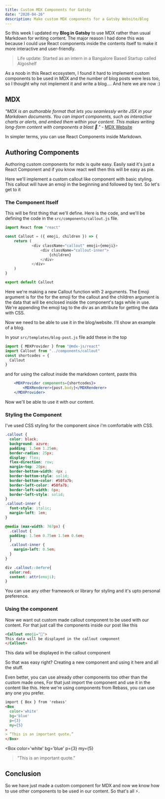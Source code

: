 ```yaml
---
title: Custom MDX Components for Gatsby
date: "2020-04-26"
description: Make custom MDX components for a Gatsby Website/Blog
---
```


So this week I updated my **Blog in Gatsby** to use MDX rather than usual Markdown for writing content. The major reason I had done this was because I could use React components inside the contents itself to make it more interactive and user-friendly.

> Life update: Started as an intern in a Bangalore Based Startup called Algoshelf

As a noob in this React ecosystem, I found it hard to implement custom components to be used in MDX and the number of blog posts were less too, so I thought why not implement it and write a blog.... And here we are now :)


## MDX
*"MDX is an authorable format that lets you seamlessly write JSX in your Markdown documents. You can import components, such as interactive charts or alerts, and embed them within your content. This makes writing long-form content with components a blast 🚀."* - [MDX Website](https://mdxjs.com/)

In simpler terms, you can use React Components inside Markdown.

## Authoring Components
Authoring custom components for mdx is quite easy. Easily said it's just a React Component and if you know react well then this will be easy as pie.

Here we'll implement a custom callout like component with basic styling. This callout will have an emoji in the beginning and followed by text. So let's get to it

### The Component Itself
This will be first thing that we'll define. Here is the code, and we'll be defining the code in the `src/components/callout.js` file.
```js
import React from "react"

const Callout = ({ emoji, children }) => {
    return (
            <div className="callout" emoji={emoji}>
                <div className="callout-inner">
                    {children}
                </div>
            </div>
    )
}

export default Callout
```
Here we're making a new Callout function with 2 arguments. The Emoji argument is for the for the emoji for the callout and the children argument is the data that will be enclosed inside the component's tags while in use. We're appending the emoji tag to the div as an attribute for getting the data with CSS.

Now we need to be able to use it in the blog/website. I'll show an example of a blog.

In your `src/templates/blog-post.js` file add these in the top

```jsx
import { MDXProvider } from "@mdx-js/react"
import Callout from "../components/callout"
const shortcodes = {
  Callout
}
```
and for using the callout inside the markdown content, paste this
```jsx
    <MDXProvider components={shortcodes}>
        <MDXRenderer>{post.body}</MDXRenderer>
    </MDXProvider>
```
Now we'll be able to use it with our content.

### Styling the Component
I've used CSS styling for the component since i'm comfortable with CSS.
```css
.callout {
  color: black;
  background: azure;
  padding: 1.5em 1.25em;
  border-radius: 25px;
  display: flex;
  flex-direction: row;
  margin-top: 20px;
  border-bottom-width: 4px ;
  border-bottom-style: solid;
  border-bottom-color: #50fa7b;
  border-left-color: #50fa7b;
  border-left-width: 6px;
  border-left-style: solid;
}
.callout-inner {
  font-style: italic;
  margin-left: 1em;
}

@media (max-width: 767px) {
  .callout {
  padding: 1.5em 0.75em 1.5em 0.6em;
  }
  .callout-inner {
    margin-left: 0.5em;
  }
}

div .callout::before{
  color:red;
  content: attr(emoji);
}
```
You can use any other framework or library for styling and it's upto personal preference.

### Using the component
Now we want out custom made callout component to be used with our content. For that just call the components inside our post like this
```md
<Callout emoji="🔮">
This data will be displayed in the callout component
</Callout>
```
<Callout emoji="🔮">
This data will be displayed in the callout component
</Callout>

So that was easy right? Creating a new component and using it here and all the stuff.

Even better, you can use already other components too other than the custom made ones,
For that just import the component and use it in the content like this. Here we're using components from Rebass, you can use any one you prefer.
```md
import { Box } from 'rebass'
<Box
  color='white'
  bg='blue'
  p={3}
  my={5}
>
> ”This is an important quote.”
</Box>
```
<Box
  color='white'
  bg='blue'
  p={3}
  my={5}
>
> ”This is an important quote.”
</Box>

## Conclusion
So we have just made a custom component for MDX and now we know how to use other components to be used in our content. So that's all ⚡️.